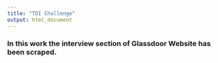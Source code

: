 ```yaml
---
title: "TDI Challenge"
output: html_document
---
```


### In this work the interview section of Glassdoor Website has been scraped. 